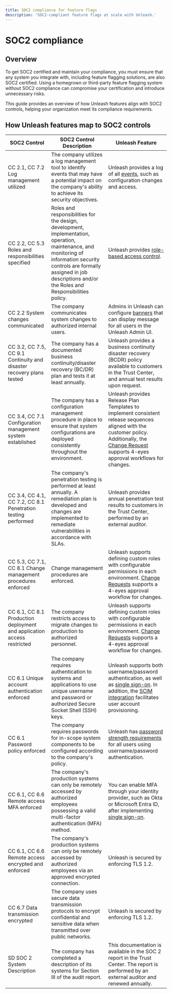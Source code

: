 ```yaml
---
title: SOC2 compliance for feature flags
description: 'SOC2-compliant feature flags at scale with Unleash.'
---
```


# SOC2 compliance

## Overview

To get SOC2 certified and maintain your compliance, you must ensure that any system you integrate with, including feature flagging solutions, are also SOC2 certified. Using a homegrown or third-party feature flagging system without SOC2 compliance can compromise your certification and introduce unnecessary risks.

This guide provides an overview of how Unleash features align with SOC2 controls, helping your organization meet its compliance requirements.
 

## How Unleash features map to SOC2 controls

| SOC2 Control                                | SOC2 Control Description                                                                                             | Unleash Feature                                                                                                                                           |
|---------------------------------------------|---------------------------------------------------------------------------------------------------------------------|-----------------------------------------------------------------------------------------------------------------------------------------------------------|
| CC 2.1, CC 7.2 Log management utilized      | The company utilizes a log management tool to identify events that may have a potential impact on the company's ability to achieve its security objectives. | Unleash provides a log of all [events](/reference/events), such as configuration changes and access.                                                                         |
| CC 2.2, CC 5.3 Roles and responsibilities specified | Roles and responsibilities for the design, development, implementation, operation, maintenance, and monitoring of information security controls are formally assigned in job descriptions and/or the Roles and Responsibilities policy. | Unleash provides [role-based access control](/reference/rbac).                                                                                                                                          |
| CC 2.2 System changes communicated          | The company communicates system changes to authorized internal users.                                               | Admins in Unleash can configure [banners](/reference/banners) that can display message for all users in the Unleash Admin UI.                                                                                                        |
| CC 3.2, CC 7.5, CC 9.1 Continuity and disaster recovery plans tested | The company has a documented business continuity/disaster recovery (BC/DR) plan and tests it at least annually.       | Unleash provides a business continuity disaster recovery (BCDR) policy available to customers in the Trust Center, and annual test results upon request.                                                 |
| CC 3.4, CC 7.1 Configuration management system established | The company has a configuration management procedure in place to ensure that system configurations are deployed consistently throughout the environment. | Unleash provides Release Plan Templates to implement consistent release sequences aligned with the customer policy. Additionally, the [Change Request](/reference/change-requests) supports 4-eyes approval workflows for changes. |
| CC 3.4, CC 4.1, CC 7.2, CC 8.1 Penetration testing performed | The company's penetration testing is performed at least annually. A remediation plan is developed and changes are implemented to remediate vulnerabilities in accordance with SLAs. | Unleash provides annual penetration test results to customers in the Trust Center, performed by an external auditor.                                          |
| CC 5.3, CC 7.1, CC 8.1 Change management procedures enforced | Change management procedures are enforced.                                                                           | Unleash supports defining custom roles with configurable permissions in each environment. [Change Requests](/reference/change-requests) supports a 4-eyes approval workflow for changes. |
| CC 6.1, CC 8.1 Production deployment and application access restricted | The company restricts access to migrate changes to production to authorized personnel.                                | Unleash supports defining custom roles with configurable permissions in each environment. [Change Requests](/reference/change-requests) supports a 4-eyes approval workflow for changes. |
| CC 6.1 Unique account authentication enforced | The company requires authentication to systems and applications to use unique username and password or authorized Secure Socket Shell (SSH) keys. | Unleash supports both username/password authentication, as well as [single sign-on](/reference/sso). In addition, the [SCIM integration](/reference/scim) facilitates user account provisioning.                 |
| CC 6.1 Password policy enforced             | The company requires passwords for in-scope system components to be configured according to the company's policy.    | Unleash has [password strength requirements](/using-unleash/deploy/securing-unleash#password-requirements) for all users using username/password authentication.                                                                                                           |
| CC 6.1, CC 6.6 Remote access MFA enforced   | The company's production systems can only be remotely accessed by authorized employees possessing a valid multi-factor authentication (MFA) method. | You can enable MFA through your identity provider, such as Okta or Microsoft Entra ID, after implementing [single sign-on](/reference/sso).                                                      |
| CC 6.1, CC 6.6 Remote access encrypted and enforced | The company's production systems can only be remotely accessed by authorized employees via an approved encrypted connection. | Unleash is secured by enforcing TLS 1.2.                                                                                                               |
| CC 6.7 Data transmission encrypted          | The company uses secure data transmission protocols to encrypt confidential and sensitive data when transmitted over public networks. | Unleash is secured by enforcing TLS 1.2.                                                                                                               |
| SD SOC 2 System Description                 | The company has completed a description of its systems for Section III of the audit report.                                           | This documentation is available in the SOC 2 report in the Trust Center. The report is performed by an external auditor and renewed annually. |